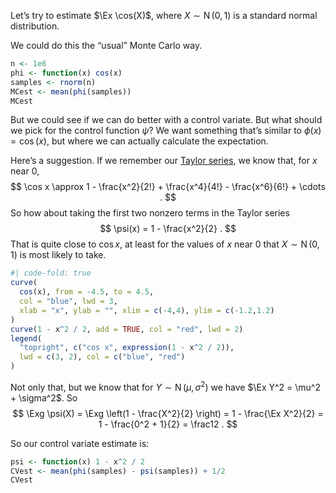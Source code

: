 Let's try to estimate $\Ex \cos(X)$, where $X \sim \operatorname{N}(0,1)$ is a standard normal distribution.

We could do this the "usual" Monte Carlo way.

```r
n <- 1e6
phi <- function(x) cos(x)
samples <- rnorm(n)
MCest <- mean(phi(samples))
MCest
```

But we could see if we can do better with a control variate. But what should we pick for the control function $\psi$? We want something that's similar to $\phi(x) = \cos(x)$, but where we can actually calculate the expectation.

Here's a suggestion. If we remember our [Taylor series](https://en.wikipedia.org/wiki/Taylor_series), we know that, for $x$ near $0$, $$ \cos x \approx 1 - \frac{x^2}{2!} + \frac{x^4}{4!} - \frac{x^6}{6!} + \cdots . $$ So how about taking the first two nonzero terms in the Taylor series $$ \psi(x) = 1 - \frac{x^2}{2} . $$ That is quite close to $\cos x$, at least for the values of $x$ near 0 that $X \sim \operatorname{N}(0,1)$ is most likely to take.

```r
#| code-fold: true
curve(
  cos(x), from = -4.5, to = 4.5,
  col = "blue", lwd = 3,
  xlab = "x", ylab = "", xlim = c(-4,4), ylim = c(-1.2,1.2)
)
curve(1 - x^2 / 2, add = TRUE, col = "red", lwd = 2)
legend(
  "topright", c("cos x", expression(1 - x^2 / 2)),
  lwd = c(3, 2), col = c("blue", "red")
)
```

Not only that, but we know that for $Y \sim \operatorname{N}(\mu, \sigma^2)$ we have $\Ex Y^2 = \mu^2 + \sigma^2$. So $$ \Exg \psi(X) = \Exg \left(1 - \frac{X^2}{2} \right) = 1 - \frac{\Ex X^2}{2} = 1 - \frac{0^2 + 1}{2} = \frac12 . $$

So our control variate estimate is:

```r
psi <- function(x) 1 - x^2 / 2
CVest <- mean(phi(samples) - psi(samples)) + 1/2
CVest
```